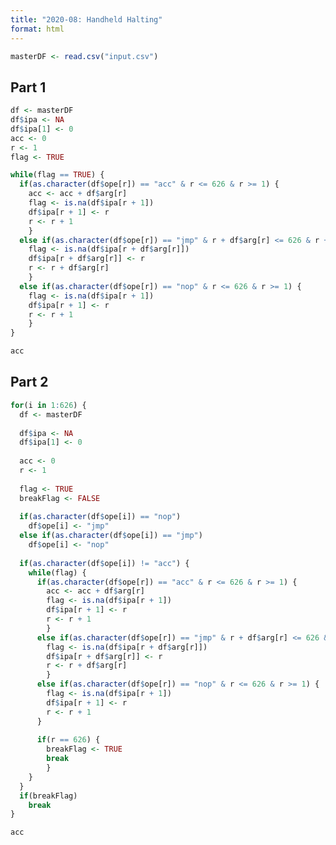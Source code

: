 ```yaml
---
title: "2020-08: Handheld Halting"
format: html
---
```


```r
masterDF <- read.csv("input.csv")
```

## Part 1

```r
df <- masterDF
df$ipa <- NA
df$ipa[1] <- 0
acc <- 0
r <- 1
flag <- TRUE

while(flag == TRUE) {
  if(as.character(df$ope[r]) == "acc" & r <= 626 & r >= 1) {
    acc <- acc + df$arg[r]
    flag <- is.na(df$ipa[r + 1])
    df$ipa[r + 1] <- r
    r <- r + 1
    }
  else if(as.character(df$ope[r]) == "jmp" & r + df$arg[r] <= 626 & r + df$arg[r] >= 1) {
    flag <- is.na(df$ipa[r + df$arg[r]])
    df$ipa[r + df$arg[r]] <- r
    r <- r + df$arg[r]
    }
  else if(as.character(df$ope[r]) == "nop" & r <= 626 & r >= 1) {
    flag <- is.na(df$ipa[r + 1])
    df$ipa[r + 1] <- r
    r <- r + 1
    }
}

acc
```

## Part 2

```r
for(i in 1:626) {
  df <- masterDF
  
  df$ipa <- NA
  df$ipa[1] <- 0
  
  acc <- 0
  r <- 1
  
  flag <- TRUE
  breakFlag <- FALSE
  
  if(as.character(df$ope[i]) == "nop")
    df$ope[i] <- "jmp"
  else if(as.character(df$ope[i]) == "jmp")
    df$ope[i] <- "nop"
  
  if(as.character(df$ope[i]) != "acc") {
    while(flag) {
      if(as.character(df$ope[r]) == "acc" & r <= 626 & r >= 1) {
        acc <- acc + df$arg[r]
        flag <- is.na(df$ipa[r + 1])
        df$ipa[r + 1] <- r
        r <- r + 1
        }
      else if(as.character(df$ope[r]) == "jmp" & r + df$arg[r] <= 626 & r + df$arg[r] >= 1) {
        flag <- is.na(df$ipa[r + df$arg[r]])
        df$ipa[r + df$arg[r]] <- r
        r <- r + df$arg[r]
        }
      else if(as.character(df$ope[r]) == "nop" & r <= 626 & r >= 1) {
        flag <- is.na(df$ipa[r + 1])
        df$ipa[r + 1] <- r
        r <- r + 1
      }
    
      if(r == 626) {
        breakFlag <- TRUE
        break
        }
    }
  }
  if(breakFlag)
    break
}

acc
```
